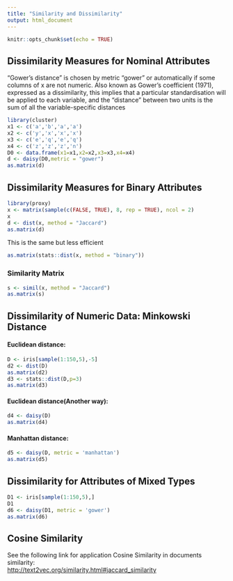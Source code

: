 ```yaml
---
title: "Similarity and Dissimilarity"
output: html_document
---
```


```r
knitr::opts_chunk$set(echo = TRUE)
```

## Dissimilarity Measures for Nominal Attributes
“Gower's distance” is chosen by metric "gower" or automatically if some columns of x are not numeric. Also known as Gower's coefficient (1971), expressed as a dissimilarity, this implies that a particular standardisation will be applied to each variable, and the “distance” between two units is the sum of all the variable-specific distances
```r
library(cluster)
x1 <- c('a','b','a','a')
x2 <- c('y','x','x','x')
x3 <- c('e','q','e','q')
x4 <- c('z','z','z','n')
D0 <- data.frame(x1=x1,x2=x2,x3=x3,x4=x4)
d <- daisy(D0,metric = "gower")
as.matrix(d)
```

## Dissimilarity Measures for Binary Attributes
```r
library(proxy)
x <- matrix(sample(c(FALSE, TRUE), 8, rep = TRUE), ncol = 2)
x
d <- dist(x, method = "Jaccard")
as.matrix(d)
```

This is the same but less efficient
```r
as.matrix(stats::dist(x, method = "binary"))
```

### Similarity Matrix
```r
s <- simil(x, method = "Jaccard")
as.matrix(s)
```

## Dissimilarity of Numeric Data: Minkowski Distance
#### Euclidean distance:
```r
D <- iris[sample(1:150,5),-5]
d2 <- dist(D)
as.matrix(d2)
d3 <- stats::dist(D,p=3)
as.matrix(d3)
```

#### Euclidean distance(Another way):
```r
d4 <- daisy(D)
as.matrix(d4)
```

#### Manhattan distance:
```r
d5 <- daisy(D, metric = 'manhattan')
as.matrix(d5)
```

## Dissimilarity for Attributes of Mixed Types
```r
D1 <- iris[sample(1:150,5),]
D1
d6 <- daisy(D1, metric = 'gower')
as.matrix(d6)
```

## Cosine Similarity
See the following link for application Cosine Similarity in documents similarity:<br />
<http://text2vec.org/similarity.html#jaccard_similarity>
